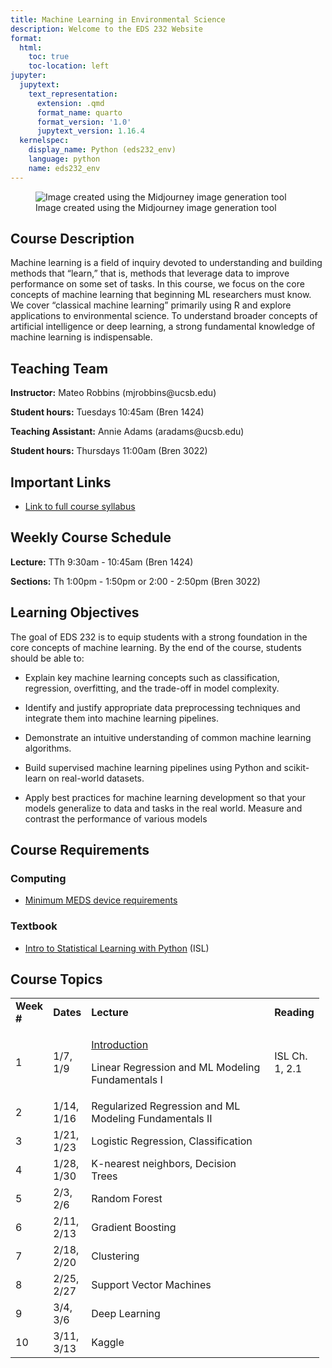```yaml
---
title: Machine Learning in Environmental Science
description: Welcome to the EDS 232 Website
format:
  html:
    toc: true
    toc-location: left
jupyter:
  jupytext:
    text_representation:
      extension: .qmd
      format_name: quarto
      format_version: '1.0'
      jupytext_version: 1.16.4
  kernelspec:
    display_name: Python (eds232_env)
    language: python
    name: eds232_env
---
```


![Image created using the Midjourney image generation tool](img/MLRobotLearnBanner.png)

## Course Description

Machine learning is a field of inquiry devoted to understanding and building methods that "learn," that is, methods that leverage data to improve performance on some set of tasks. In this course, we focus on the core concepts of machine learning that beginning ML researchers must know. We cover "classical machine learning" primarily using R and explore applications to environmental science. To understand broader concepts of artificial intelligence or deep learning, a strong fundamental knowledge of machine learning is indispensable.

## Teaching Team

**Instructor:** Mateo Robbins (mjrobbins\@ucsb.edu)

**Student hours:** Tuesdays 10:45am (Bren 1424)

**Teaching Assistant:** Annie Adams (aradams\@ucsb.edu)

**Student hours:** Thursdays 11:00am (Bren 3022)

## Important Links

-   [Link to full course syllabus](https://docs.google.com/document/d/12VFjVN8E9cN_CHXs2mXIuIHqk6DSQklKjcRyKQnVDgE/edit?usp=sharing)

## Weekly Course Schedule

**Lecture:** TTh 9:30am - 10:45am (Bren 1424)

**Sections:** Th 1:00pm - 1:50pm or 2:00 - 2:50pm (Bren 3022)

## Learning Objectives

The goal of EDS 232 is to equip students with a strong foundation in the core concepts of machine learning. By the end of the course, students should be able to:

-   Explain key machine learning concepts such as classification, regression, overfitting, and the trade-off in model complexity.

-   Identify and justify appropriate data preprocessing techniques and integrate them into machine learning pipelines.

-   Demonstrate an intuitive understanding of common machine learning algorithms.

-   Build supervised machine learning pipelines using Python and scikit-learn on real-world datasets.

-   Apply best practices for machine learning development so that your models generalize to data and tasks in the real world. Measure and contrast the performance of various models

## Course Requirements

### Computing

-   [Minimum MEDS device requirements](https://ucsb-meds.github.io/computer_reqs.html)

### Textbook

-   [Intro to Statistical Learning with Python](https://www.statlearning.com/) (ISL)

## Course Topics

+-------------+------------+-------------------------------------------------------------------------+----------------+
| **Week \#** | **Dates**  | **Lecture**                                                             | **Reading**    |
+-------------+------------+-------------------------------------------------------------------------+----------------+
| 1           | 1/7, 1/9   | [Introduction](https://ucsb.box.com/s/maqfl2rorjjbekb23ek98b3odshuvcq2) | ISL Ch. 1, 2.1 |
|             |            |                                                                         |                |
|             |            | Linear Regression and ML Modeling Fundamentals I                        |                |
+-------------+------------+-------------------------------------------------------------------------+----------------+
| 2           | 1/14, 1/16 | Regularized Regression and ML Modeling Fundamentals II                  |                |
+-------------+------------+-------------------------------------------------------------------------+----------------+
| 3           | 1/21, 1/23 | Logistic Regression, Classification                                     |                |
+-------------+------------+-------------------------------------------------------------------------+----------------+
| 4           | 1/28, 1/30 | K-nearest neighbors, Decision Trees                                     |                |
+-------------+------------+-------------------------------------------------------------------------+----------------+
| 5           | 2/3, 2/6   | Random Forest                                                           |                |
+-------------+------------+-------------------------------------------------------------------------+----------------+
| 6           | 2/11, 2/13 | Gradient Boosting                                                       |                |
+-------------+------------+-------------------------------------------------------------------------+----------------+
| 7           | 2/18, 2/20 | Clustering                                                              |                |
+-------------+------------+-------------------------------------------------------------------------+----------------+
| 8           | 2/25, 2/27 | Support Vector Machines                                                 |                |
+-------------+------------+-------------------------------------------------------------------------+----------------+
| 9           | 3/4, 3/6   | Deep Learning                                                           |                |
+-------------+------------+-------------------------------------------------------------------------+----------------+
| 10          | 3/11, 3/13 | Kaggle                                                                  |                |
+-------------+------------+-------------------------------------------------------------------------+----------------+
